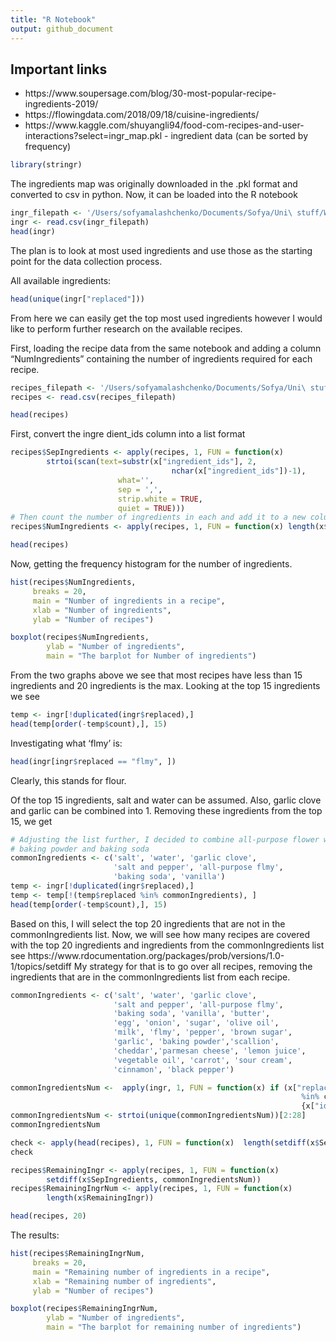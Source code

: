 ```yaml
---
title: "R Notebook"
output: github_document
---
```

## Important links
* https://www.soupersage.com/blog/30-most-popular-recipe-ingredients-2019/
* https://flowingdata.com/2018/09/18/cuisine-ingredients/
* https://www.kaggle.com/shuyangli94/food-com-recipes-and-user-interactions?select=ingr_map.pkl - ingredient data (can be sorted by frequency)
```r
library(stringr)
```
The ingredients map was originally downloaded in the .pkl format and converted to csv in python. Now, it can be loaded into the R notebook  
```r
ingr_filepath <- '/Users/sofyamalashchenko/Documents/Sofya/Uni\ stuff/Waterloo\ Winter\ 2022/Ingredient-detection/ingr_map.csv'
ingr <- read.csv(ingr_filepath)
head(ingr)
```
The plan is to look at most used ingredients and use those as the starting point for the data collection process. 

All available ingredients:
```r
head(unique(ingr["replaced"]))
```
From here we can easily get the top most used ingredients however I would like to perform further research on the available recipes. 

First, loading the recipe data from the same notebook and adding a column "NumIngredients" containing the number of ingredients required for each recipe.
```r
recipes_filepath <- '/Users/sofyamalashchenko/Documents/Sofya/Uni\ stuff/Waterloo\ Winter\ 2022/Ingredient-detection/PP_recipes.csv'
recipes <- read.csv(recipes_filepath)
```
```r
head(recipes)
```
First, convert the ingre
dient_ids column into a list format
```r
recipes$SepIngredients <- apply(recipes, 1, FUN = function(x)
        strtoi(scan(text=substr(x["ingredient_ids"], 2, 
                                    nchar(x["ingredient_ids"])-1), 
                        what='',
                        sep = ',',
                        strip.white = TRUE, 
                        quiet = TRUE)))
# Then count the number of ingredients in each and add it to a new column
recipes$NumIngredients <- apply(recipes, 1, FUN = function(x) length(x$SepIngredients))
```
```r
head(recipes)
```
Now, getting the frequency histogram for the number of ingredients.
```r
hist(recipes$NumIngredients,
     breaks = 20,
     main = "Number of ingredients in a recipe",
     xlab = "Number of ingredients",
     ylab = "Number of recipes")
```
```r
boxplot(recipes$NumIngredients,
        ylab = "Number of ingredients",
        main = "The barplot for Number of ingredients")
```
From the two graphs above we see that most recipes have less than 15 ingredients and 20 ingredients is the max. Looking at the top 15 ingredients we see
```r
temp <- ingr[!duplicated(ingr$replaced),]
head(temp[order(-temp$count),], 15)
```
Investigating what 'flmy' is:
```r
head(ingr[ingr$replaced == "flmy", ])
```
Clearly, this stands for flour. 

Of the top 15 ingredients, salt and water can be assumed. Also, garlic clove and garlic can be combined into 1. Removing these ingredients from the top 15, we get
```r
# Adjusting the list further, I decided to combine all-purpose flower with flower,
# baking powder and baking soda
commonIngredients <- c('salt', 'water', 'garlic clove', 
                       'salt and pepper', 'all-purpose flmy',
                       'baking soda', 'vanilla')
temp <- ingr[!duplicated(ingr$replaced),]
temp <- temp[!(temp$replaced %in% commonIngredients), ]
head(temp[order(-temp$count),], 15)
```
Based on this, I will select the top 20 ingredients that are not in the commonIngredients list.
Now, we will see how many recipes are covered with the top 20 ingredients and ingredients from the commonIngredients list
see https://www.rdocumentation.org/packages/prob/versions/1.0-1/topics/setdiff
My strategy for that is to go over all recipes, removing the ingredients that are in the commonIngredients list from each recipe.
```r
commonIngredients <- c('salt', 'water', 'garlic clove', 
                       'salt and pepper', 'all-purpose flmy',
                       'baking soda', 'vanilla', 'butter',
                       'egg', 'onion', 'sugar', 'olive oil', 
                       'milk', 'flmy', 'pepper', 'brown sugar', 
                       'garlic', 'baking powder','scallion',
                       'cheddar','parmesan cheese', 'lemon juice',
                       'vegetable oil', 'carrot', 'sour cream', 
                       'cinnamon', 'black pepper')

commonIngredientsNum <-  apply(ingr, 1, FUN = function(x) if (x["replaced"] 
                                                                 %in% commonIngredients)
                                                                 {x["id"]})
commonIngredientsNum <- strtoi(unique(commonIngredientsNum))[2:28]
commonIngredientsNum
```

```r
check <- apply(head(recipes), 1, FUN = function(x)  length(setdiff(x$SepIngredients, commonIngredientsNum)))
check
```

```r
recipes$RemainingIngr <- apply(recipes, 1, FUN = function(x)
        setdiff(x$SepIngredients, commonIngredientsNum))
recipes$RemainingIngrNum <- apply(recipes, 1, FUN = function(x)
        length(x$RemainingIngr))
```
```r
head(recipes, 20)
```
The results:
```r
hist(recipes$RemainingIngrNum,
     breaks = 20,
     main = "Remaining number of ingredients in a recipe",
     xlab = "Remaining number of ingredients",
     ylab = "Number of recipes")
```
```r
boxplot(recipes$RemainingIngrNum,
        ylab = "Number of ingredients",
        main = "The barplot for remaining number of ingredients")
```